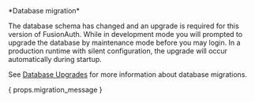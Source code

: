 
<Aside type="database">
*Database migration*

The database schema has changed and an upgrade is required for this version of FusionAuth. While in development mode you will prompted to upgrade the database by maintenance mode before you may login. In a production runtime with silent configuration, the upgrade will occur automatically during startup.

See [Database Upgrades](/docs/operate/deploy/upgrade#database) for more information about database migrations.

{ props.migration_message }
</Aside>
